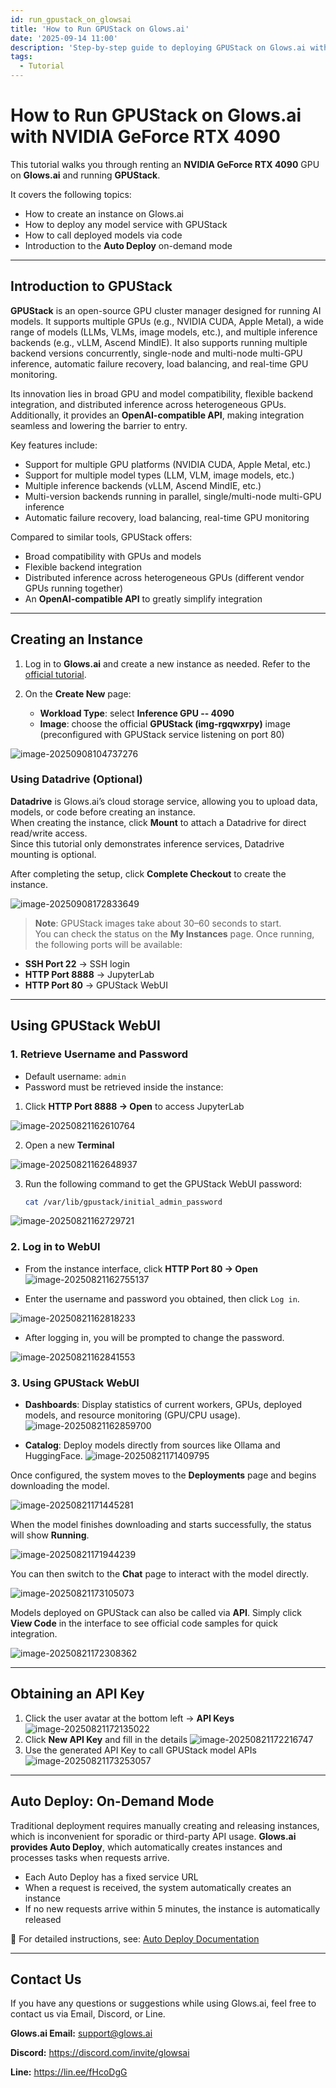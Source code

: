 ```yaml
---
id: run_gpustack_on_glowsai
title: 'How to Run GPUStack on Glows.ai'
date: '2025-09-14 11:00'
description: 'Step-by-step guide to deploying GPUStack on Glows.ai with NVIDIA RTX 4090, including instance creation, WebUI usage, API integration, and Auto Deploy.'
tags:
  - Tutorial
---
```


# How to Run GPUStack on **Glows.ai** with **NVIDIA GeForce RTX 4090**

This tutorial walks you through renting an **NVIDIA GeForce RTX 4090** GPU on **Glows.ai** and running **GPUStack**.

It covers the following topics:

- How to create an instance on Glows.ai
- How to deploy any model service with GPUStack
- How to call deployed models via code
- Introduction to the **Auto Deploy** on-demand mode

---

## Introduction to GPUStack

**GPUStack** is an open-source GPU cluster manager designed for running AI models. It supports multiple GPUs (e.g., NVIDIA CUDA, Apple Metal), a wide range of models (LLMs, VLMs, image models, etc.), and multiple inference backends (e.g., vLLM, Ascend MindIE). It also supports running multiple backend versions concurrently, single-node and multi-node multi-GPU inference, automatic failure recovery, load balancing, and real-time GPU monitoring.

Its innovation lies in broad GPU and model compatibility, flexible backend integration, and distributed inference across heterogeneous GPUs. Additionally, it provides an **OpenAI-compatible API**, making integration seamless and lowering the barrier to entry.

Key features include:

- Support for multiple GPU platforms (NVIDIA CUDA, Apple Metal, etc.)
- Support for multiple model types (LLM, VLM, image models, etc.)
- Multiple inference backends (vLLM, Ascend MindIE, etc.)
- Multi-version backends running in parallel, single/multi-node multi-GPU inference
- Automatic failure recovery, load balancing, real-time GPU monitoring

Compared to similar tools, GPUStack offers:

- Broad compatibility with GPUs and models
- Flexible backend integration
- Distributed inference across heterogeneous GPUs (different vendor GPUs running together)
- An **OpenAI-compatible API** to greatly simplify integration

---

## Creating an Instance

1. Log in to **Glows.ai** and create a new instance as needed. Refer to the [official tutorial](https://docs.glows.ai/docs/create-new).
2. On the **Create New** page:

   - **Workload Type**: select **Inference GPU -- 4090**
   - **Image**: choose the official **GPUStack (img-rgqwxrpy)** image (preconfigured with GPUStack service listening on port 80)

![image-20250908104737276](./img/tutorials-images/GPUStack/01.png)

### Using Datadrive (Optional)

**Datadrive** is Glows.ai’s cloud storage service, allowing you to upload data, models, or code before creating an instance.  
When creating the instance, click **Mount** to attach a Datadrive for direct read/write access.  
Since this tutorial only demonstrates inference services, Datadrive mounting is optional.

After completing the setup, click **Complete Checkout** to create the instance.

![image-20250908172833649](./img/tutorials-images/GPUStack/02.png)

> **Note**: GPUStack images take about 30–60 seconds to start.  
> You can check the status on the **My Instances** page. Once running, the following ports will be available:

- **SSH Port 22** → SSH login
- **HTTP Port 8888** → JupyterLab
- **HTTP Port 80** → GPUStack WebUI

---

## Using GPUStack WebUI

### 1. Retrieve Username and Password

- Default username: `admin`
- Password must be retrieved inside the instance:

1. Click **HTTP Port 8888 → Open** to access JupyterLab

![image-20250821162610764](./img/tutorials-images/GPUStack/03.png)

2. Open a new **Terminal**

![image-20250821162648937](./img/tutorials-images/GPUStack/04.png)

3. Run the following command to get the GPUStack WebUI password:

   ```bash
   cat /var/lib/gpustack/initial_admin_password
   ```

![image-20250821162729721](./img/tutorials-images/GPUStack/05.png)

### 2. Log in to WebUI

- From the instance interface, click **HTTP Port 80 → Open**
  ![image-20250821162755137](./img/tutorials-images/GPUStack/06.png)

- Enter the username and password you obtained, then click `Log in`.

![image-20250821162818233](./img/tutorials-images/GPUStack/07.png)

- After logging in, you will be prompted to change the password.

![image-20250821162841553](./img/tutorials-images/GPUStack/08.png)

### 3. Using GPUStack WebUI

- **Dashboards**: Display statistics of current workers, GPUs, deployed models, and resource monitoring (GPU/CPU usage).
  ![image-20250821162859700](./img/tutorials-images/GPUStack/09.png)

- **Catalog**: Deploy models directly from sources like Ollama and HuggingFace.
  ![image-20250821171409795](./img/tutorials-images/GPUStack/10.png)

Once configured, the system moves to the **Deployments** page and begins downloading the model.

![image-20250821171445281](./img/tutorials-images/GPUStack/11.png)

When the model finishes downloading and starts successfully, the status will show **Running**.

![image-20250821171944239](./img/tutorials-images/GPUStack/12.png)

You can then switch to the **Chat** page to interact with the model directly.

![image-20250821173105073](./img/tutorials-images/GPUStack/13.png)

Models deployed on GPUStack can also be called via **API**. Simply click **View Code** in the interface to see official code samples for quick integration.

![image-20250821172308362](./img/tutorials-images/GPUStack/14.png)

---

## Obtaining an API Key

1. Click the user avatar at the bottom left → **API Keys**
   ![image-20250821172135022](./img/tutorials-images/GPUStack/15.png)
2. Click **New API Key** and fill in the details
   ![image-20250821172216747](./img/tutorials-images/GPUStack/16.png)
3. Use the generated API Key to call GPUStack model APIs
   ![image-20250821173253057](./img/tutorials-images/GPUStack/17.png)

---

## Auto Deploy: On-Demand Mode

Traditional deployment requires manually creating and releasing instances, which is inconvenient for sporadic or third-party API usage.
**Glows.ai provides Auto Deploy**, which automatically creates instances and processes tasks when requests arrive.

- Each Auto Deploy has a fixed service URL
- When a request is received, the system automatically creates an instance
- If no new requests arrive within 5 minutes, the instance is automatically released

📘 For detailed instructions, see: [Auto Deploy Documentation](https://docs.glows.ai/docs/auto-deploy-usage)

---

## Contact Us

If you have any questions or suggestions while using Glows.ai, feel free to contact us via Email, Discord, or Line.

**Glows.ai Email:** support@glows.ai

**Discord:** https://discord.com/invite/glowsai

**Line:** https://lin.ee/fHcoDgG
